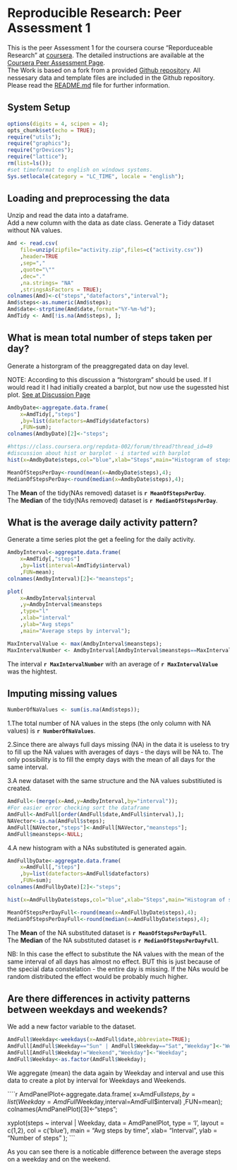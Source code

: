 # Reproducible Research: Peer Assessment 1

This is the peer Assessment 1 for the coursera course "Reporduceable Research"
at [coursera](https://class.coursera.org/repdata-002). The detailed instructions are available
at the [Coursera Peer Assessment Page](https://class.coursera.org/repdata-002/human_grading/view/courses/972084/assessments/3/submissions).  
The Work is based on a fork from a provided [Github repository](http://github.com/rdpeng/RepData_PeerAssessment1). All nessesary data and template files are included in the Github repository.   
Please read the [README.md](README.md) file for further information.

## System Setup
```r
options(digits = 4, scipen = 4);
opts_chunk$set(echo = TRUE);
require("utils");
require("graphics");
require("grDevices");
require("lattice");
rm(list=ls());
#set timeformat to english on windows systems.
Sys.setlocale(category = "LC_TIME", locale = "english");
```

## Loading and preprocessing the data

Unzip and read the data into a dataframe.  
Add a new column with the data as date class.
Generate a Tidy dataset without NA values.

```r
Amd <- read.csv(
    file=unzip(zipfile="activity.zip",files=c("activity.csv"))
    ,header=TRUE
    ,sep=","
    ,quote="\""
    ,dec="."
    ,na.strings= "NA"
    ,stringsAsFactors = TRUE);
colnames(Amd)<-c("steps","datefactors","interval");
Amd$steps<-as.numeric(Amd$steps);
Amd$date<-strptime(Amd$date,format="%Y-%m-%d");
AmdTidy <- Amd[!is.na(Amd$steps), ];
```

## What is mean total number of steps taken per day?

Generate a historgram of the preaggregated data on day level.

NOTE: According to this discussion a "historgram" should be used. If I would read it I had initially created a barplot, but now use the sugessted hist plot. [See at Discussion Page](https://class.coursera.org/repdata-002/forum/thread?thread_id=49)

```r
AmdbyDate<-aggregate.data.frame(
    x=AmdTidy[,"steps"]
    ,by=list(datefactors=AmdTidy$datefactors)
    ,FUN=sum);
colnames(AmdbyDate)[2]<-"steps";

#https://class.coursera.org/repdata-002/forum/thread?thread_id=49
#discussion about hist or barplot - i started with barplot
hist(x=AmdbyDate$steps,col="blue",xlab="Steps",main="Histogram of steps");
```

```r
MeanOfStepsPerDay<-round(mean(x=AmdbyDate$steps),4);
MedianOfStepsPerDay<-round(median(x=AmdbyDate$steps),4);

```

The **Mean** of the tidy(NAs removed) dataset is **`r MeanOfStepsPerDay`**.  
The **Median** of the tidy(NAs removed) dataset is **`r MedianOfStepsPerDay`**.

## What is the average daily activity pattern?

Generate a time series plot the get a feeling for the daily activity.

```r
AmdbyInterval<-aggregate.data.frame(
    x=AmdTidy[,"steps"]
    ,by=list(interval=AmdTidy$interval)
    ,FUN=mean);
colnames(AmdbyInterval)[2]<-"meansteps";

plot(
    x=AmdbyInterval$interval
    ,y=AmdbyInterval$meansteps
    ,type="l"
    ,xlab="interval"
    ,ylab="Avg steps"
    ,main="Average steps by interval");

MaxIntervalValue <- max(AmdbyInterval$meansteps);
MaxIntervalNumber <- AmdbyInterval[AmdbyInterval$meansteps==MaxIntervalValue,"interval"];
```

The interval **`r MaxIntervalNumber`** with an average of **`r MaxIntervalValue`** was the hightest.

## Imputing missing values

```r
NumberOfNaValues <- sum(is.na(Amd$steps));
```

1.The total number of NA values in the steps (the only column with NA values) is **`r NumberOfNaValues`**.

2.Since there are always full days missing (NA) in the data it is useless to try to fill up
the NA values with averages of days - the days will be NA to. The only possibility is to fill the empty days with the mean of all days for the same interval.

3.A new dataset with the same structure and the NA values substitiuted is created.
```r
AmdFull<-(merge(x=Amd,y=AmdbyInterval,by="interval"));
#For easier error checking sort the dataframe
AmdFull<-AmdFull[order(AmdFull$date,AmdFull$interval),];
NAVector<-is.na(AmdFull$steps);
AmdFull[NAVector,"steps"]<-AmdFull[NAVector,"meansteps"];
AmdFull$meansteps<-NULL;
````

4.A new histogram with a NAs substituted is generated again.

```r
AmdFullbyDate<-aggregate.data.frame(
    x=AmdFull[,"steps"]
    ,by=list(datefactors=AmdFull$datefactors)
    ,FUN=sum);
colnames(AmdFullbyDate)[2]<-"steps";

hist(x=AmdFullbyDate$steps,col="blue",xlab="Steps",main="Histogram of steps");

MeanOfStepsPerDayFull<-round(mean(x=AmdFullbyDate$steps),4);
MedianOfStepsPerDayFull<-round(median(x=AmdFullbyDate$steps),4);
```

The **Mean** of the NA substituted dataset is **`r MeanOfStepsPerDayFull`**.  
The **Median** of the NA substituted dataset is **`r MedianOfStepsPerDayFull`**.

NB: In this case the effect to substitute the NA values with the mean of the same interval 
of all days has almost no effect. BUT this is just because of the special data constelation - the entire day is missing. If the NAs would be random distributed the effect would be probably much higher.

## Are there differences in activity patterns between weekdays and weekends?

We add a new factor variable to the dataset.

```r

AmdFull$Weekday<-weekdays(x=AmdFull$date,abbreviate=TRUE);
AmdFull[AmdFull$Weekday=="Sun" | AmdFull$Weekday=="Sat","Weekday"]<-"Weekend";
AmdFull[AmdFull$Weekday!="Weekend","Weekday"]<-"Weekday";
AmdFull$Weekday<-as.factor(AmdFull$Weekday);
````

We aggregate (mean) the data again by Weekday and interval and use this data
to create a plot by interval for Weekdays and Weekends.

````r
AmdPanelPlot<-aggregate.data.frame(
    x=AmdFull$steps
    ,by=list(Weekday=AmdFull$Weekday,interval=AmdFull$interval)
    ,FUN=mean);
colnames(AmdPanelPlot)[3]<-"steps";

xyplot(steps ~ interval | Weekday,
       data = AmdPanelPlot,
       type = 'l',
       layout = c(1,2), 
       col = c('blue'),
       main = "Avg steps by time", 
       xlab= "Interval", 
       ylab = "Number of steps"
);
```

As you can see there is a noticable difference between the average steps on a weekday and on the weekend.